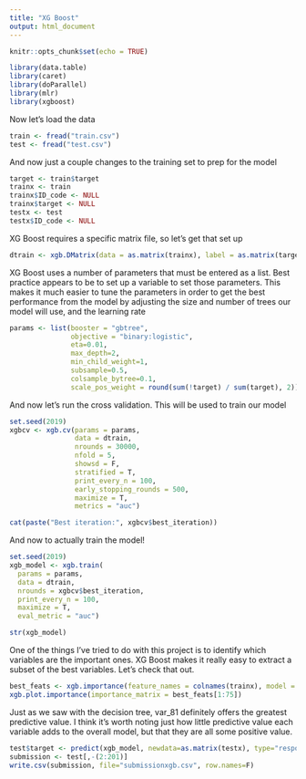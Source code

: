 ---
title: "XG Boost"
output: html_document
---

```{r setup, include=FALSE}
knitr::opts_chunk$set(echo = TRUE)
```



```{r Packages}

library(data.table)
library(caret)
library(doParallel)
library(mlr)
library(xgboost)

```

Now let's load the data

```{r Data Load}

train <- fread("train.csv")
test <- fread("test.csv")

```

And now just a couple changes to the training set to prep for the model

```{r}

target <- train$target
trainx <- train
trainx$ID_code <- NULL
trainx$target <- NULL
testx <- test
testx$ID_code <- NULL

```

XG Boost requires a specific matrix file, so let's get that set up

```{r}
dtrain <- xgb.DMatrix(data = as.matrix(trainx), label = as.matrix(target))
```

XG Boost uses a number of parameters that must be entered as a list. Best practice appears to be to set up a variable to set those parameters. This makes it much easier to tune the parameters in order to get the best performance from the model by adjusting the size and number of trees our model will use, and the learning rate

```{r}
params <- list(booster = "gbtree",
               objective = "binary:logistic",
               eta=0.01,
               max_depth=2,
               min_child_weight=1, 
               subsample=0.5,
               colsample_bytree=0.1,
               scale_pos_weight = round(sum(!target) / sum(target), 2))

```

And now let's run the cross validation. This will be used to train our model

```{r}
set.seed(2019)
xgbcv <- xgb.cv(params = params, 
                data = dtrain,
                nrounds = 30000, 
                nfold = 5,
                showsd = F, 
                stratified = T, 
                print_every_n = 100, 
                early_stopping_rounds = 500, 
                maximize = T,
                metrics = "auc")

cat(paste("Best iteration:", xgbcv$best_iteration))

```

And now to actually train the model!

```{r}

set.seed(2019)
xgb_model <- xgb.train(
  params = params, 
  data = dtrain, 
  nrounds = xgbcv$best_iteration, 
  print_every_n = 100, 
  maximize = T,
  eval_metric = "auc")

str(xgb_model)

```

One of the things I've tried to do with this project is to identify which variables are the important ones. XG Boost makes it really easy to extract a subset of the best variables. Let's check that out.

```{r}

best_feats <- xgb.importance(feature_names = colnames(trainx), model = xgb_model)
xgb.plot.importance(importance_matrix = best_feats[1:75])

```

Just as we saw with the decision tree, var_81 definitely offers the greatest predictive value. I think it's worth noting just how little predictive value each variable adds to the overall model, but that they are all some positive value. 


```{r}

test$target <- predict(xgb_model, newdata=as.matrix(testx), type="response")
submission <- test[,-(2:201)]
write.csv(submission, file="submissionxgb.csv", row.names=F)

```